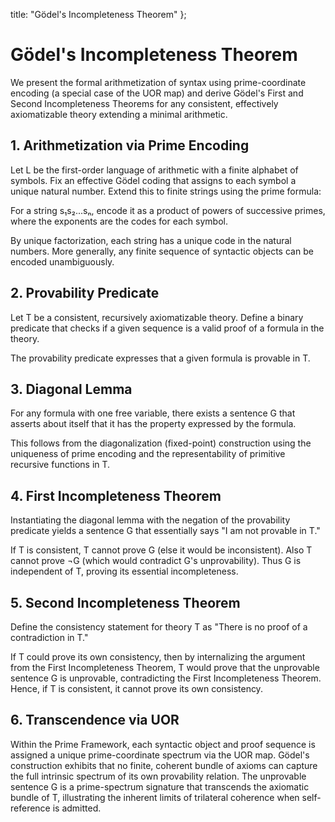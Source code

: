   title: "Gödel's Incompleteness Theorem"
};

# Gödel's Incompleteness Theorem

We present the formal arithmetization of syntax using prime-coordinate encoding (a special case of the UOR map) and derive Gödel's First and Second Incompleteness Theorems for any consistent, effectively axiomatizable theory extending a minimal arithmetic.

## 1. Arithmetization via Prime Encoding

Let L be the first-order language of arithmetic with a finite alphabet of symbols. Fix an effective Gödel coding that assigns to each symbol a unique natural number. Extend this to finite strings using the prime formula:

For a string s₁s₂...sₙ, encode it as a product of powers of successive primes, where the exponents are the codes for each symbol.

By unique factorization, each string has a unique code in the natural numbers. More generally, any finite sequence of syntactic objects can be encoded unambiguously.

## 2. Provability Predicate

Let T be a consistent, recursively axiomatizable theory. Define a binary predicate that checks if a given sequence is a valid proof of a formula in the theory.

The provability predicate expresses that a given formula is provable in T.

## 3. Diagonal Lemma

For any formula with one free variable, there exists a sentence G that asserts about itself that it has the property expressed by the formula.

This follows from the diagonalization (fixed-point) construction using the uniqueness of prime encoding and the representability of primitive recursive functions in T.

## 4. First Incompleteness Theorem

Instantiating the diagonal lemma with the negation of the provability predicate yields a sentence G that essentially says "I am not provable in T."

If T is consistent, T cannot prove G (else it would be inconsistent). Also T cannot prove ¬G (which would contradict G's unprovability). Thus G is independent of T, proving its essential incompleteness.

## 5. Second Incompleteness Theorem

Define the consistency statement for theory T as "There is no proof of a contradiction in T."

If T could prove its own consistency, then by internalizing the argument from the First Incompleteness Theorem, T would prove that the unprovable sentence G is unprovable, contradicting the First Incompleteness Theorem. Hence, if T is consistent, it cannot prove its own consistency.

## 6. Transcendence via UOR

Within the Prime Framework, each syntactic object and proof sequence is assigned a unique prime-coordinate spectrum via the UOR map. Gödel's construction exhibits that no finite, coherent bundle of axioms can capture the full intrinsic spectrum of its own provability relation. The unprovable sentence G is a prime-spectrum signature that transcends the axiomatic bundle of T, illustrating the inherent limits of trilateral coherence when self-reference is admitted.

